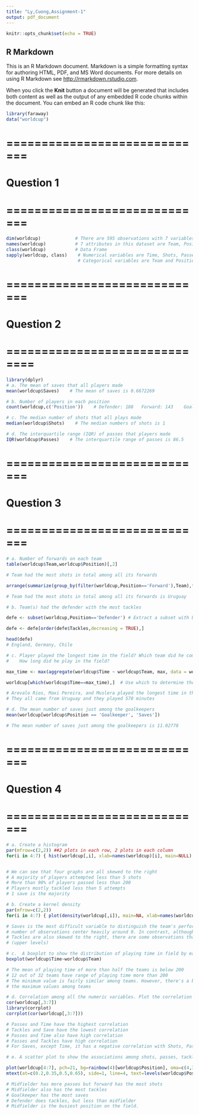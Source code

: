 ```yaml
---
title: "Ly,Cuong,Assignment-1"
output: pdf_document
---
```


```r
knitr::opts_chunk$set(echo = TRUE)
```

## R Markdown

This is an R Markdown document. Markdown is a simple formatting syntax for authoring HTML, PDF, and MS Word documents. For more details on using R Markdown see <http://rmarkdown.rstudio.com>.

When you click the **Knit** button a document will be generated that includes both content as well as the output of any embedded R code chunks within the document. You can embed an R code chunk like this:

```r
library(faraway)
data("worldcup")
```
# =============================
# Question 1
# =============================
```r
dim(worldcup)             # There are 595 observations with 7 variables
names(worldcup)           # 7 attributes in this dataset are Team, Position, Time, Shots,                                   Passes, Tackles, Saves
class(worldcup)           # Data Frame 
sapply(worldcup, class)    # Numerical variables are Time, Shots, Passes, Tackles, Saves
                           # Categorical variables are Team and Position
```

# =============================
# Question 2
# ==============================
```r
library(dplyr)
# a. The mean of saves that all players made
mean(worldcup$Saves)    # The mean of saves is 0.6672269

# b. Number of players in each position
count(worldcup,c('Position'))    # Defender: 188   Forward: 143    Goalkeeper: 36                                              Midfielder: 228

# c. The median number of shots that all plays made
median(worldcup$Shots)    # The median numbers of shots is 1 

# d. The interquartile range (IQR) of passes that players made
IQR(worldcup$Passes)    # The interquartile range of passes is 86.5
```

# =============================
# Question 3
# =============================
```r
# a. Number of forwards on each team
table(worldcup$Team,worldcup$Position)[,2]

```


```r
# Team had the most shots in total among all its forwards

arrange(summarize(group_by(filter(worldcup,Position=='Forward'),Team),total_shots = sum(Shots)),desc(total_shots))

# Team had the most shots in total among all its forwards is Uruguay 
```



```r
# b. Team(s) had the defender with the most tackles

defe <- subset(worldcup,Position=='Defender') # Extract a subset with Defender Position

defe <- defe[order(defe$Tackles,decreasing = TRUE),]     

head(defe)
# England, Germany, Chile 
```


```r
# c. Player played the longest time in the field? Which team did he come from? 
#    How long did he play in the field? 

max_time <- max(aggregate(worldcup$Time ~ worldcup$Team, max, data = worldcup)[,2]) # The max time is 570

worldcup[which(worldcup$Time==max_time),]  # Use which to determine the index

# Arevalo Rios, Maxi Pereira, and Muslera played the longest time in the field. 
# They all came from Uruguay and they played 570 minutes
```


```r
# d. The mean number of saves just among the goalkeepers
mean(worldcup[worldcup$Position == 'Goalkeeper', 'Saves'])

# The mean number of saves just among the goalkeepers is 11.02778

```

# =============================
# Question 4
# =============================
```r
# a. Create a histogram
par(mfrow=c(2,2)) ##2 plots in each row, 2 plots in each column
for(i in 4:7) { hist(worldcup[,i], xlab=names(worldcup)[i], main=NULL) }


# We can see that four graphs are all skewed to the right 
# A majority of players attempted less than 5 shots
# More than 90% of players passed less than 200
# Players mostly tackled less than 5 attempts
# 1 save is the majority 

```

```r
# b. Create a kernel density
par(mfrow=c(2,2))
for(i in 4:7) { plot(density(worldcup[,i]), main=NA, xlab=names(worldcup)[i]) }

# Saves is the most difficult variable to distinguish the team's performance because the    
# number of observations center heavily around 0. In contrast, although Shots, Passess and
# Tackles are also skewed to the right, there are some observations that lie in the right
# (upper levels)
```



```r
# c.  A boxplot to show the distribution of playing time in field by each country
boxplot(worldcup$Time~worldcup$Team)

# The mean of playing time of more than half the teams is below 200
# 12 out of 32 teams have range of playing time more than 200
# The minimum value is fairly similar among teams. However, there's a big dissimilarity in 
# the maximum values among teams  
```


```r
# d. Correlation among all the numeric variables. Plot the correlation matrix
cor(worldcup[,3:7])
library(corrplot)
corrplot(cor(worldcup[,3:7]))

# Passes and Time have the highest correlation
# Tackles and Save have the lowest correlation 
# Passes and Time also have high correlation
# Passes and Tackles have high correlation 
# For Saves, except Time, it has a negative correlation with Shots, Passess, and Tackles
```
```r
# e. A scatter plot to show the associations among shots, passes, tackles and saves by each position.

plot(worldcup[4:7], pch=21, bg=rainbow(4)[worldcup$Position], oma=c(4,3,3,3))
mtext(at=c(0.2,0.35,0.5,0.65), side=1, line=4, text=levels(worldcup$Position), col=rainbow(4))

# Midfielder has more passes but forward has the most shots 
# Midfielder also has the most tackles
# Goalkeeper has the most saves
# Defender does tackles, but less than midfielder
# Midfielder is the busiest position on the field. 
```




